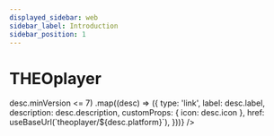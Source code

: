```yaml
---
displayed_sidebar: web
sidebar_label: Introduction
sidebar_position: 1
---
```


# THEOplayer


<Intro />
<DocCardList
  items={theoplayerPlatforms
    .filter((desc) => desc.minVersion <= 7)
    .map((desc) => ({
      type: 'link',
      label: desc.label,
      description: desc.description,
      customProps: { icon: desc.icon },
      href: useBaseUrl(`theoplayer/${desc.platform}`),
    }))}
/>
